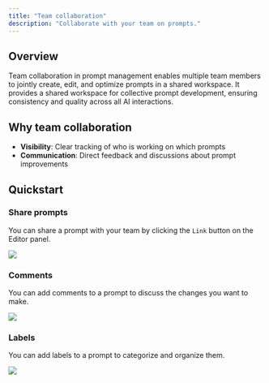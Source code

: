 ```yaml
---
title: "Team collaboration"
description: "Collaborate with your team on prompts."
---
```


## Overview
Team collaboration in prompt management enables multiple team members to jointly create, edit, and optimize prompts in a shared workspace. It provides a shared workspace for collective prompt development, ensuring consistency and quality across all AI interactions.

## Why team collaboration

- **Visibility**: Clear tracking of who is working on which prompts
- **Communication**: Direct feedback and discussions about prompt improvements


## Quickstart

### Share prompts
You can share a prompt with your team by clicking the `Link` button on the Editor panel.

<Frame>
<img src="https://keywordsai-static.s3.us-east-1.amazonaws.com/docs/prompt/prompt-share.png" />
</Frame>

### Comments
You can add comments to a prompt to discuss the changes you want to make.

<Frame>
<img src="https://keywordsai-static.s3.us-east-1.amazonaws.com/docs/prompt/prompts-activity-history.jpg" />
</Frame>

### Labels
You can add labels to a prompt to categorize and organize them.

<Frame>
<img src="https://keywordsai-static.s3.us-east-1.amazonaws.com/docs/prompt/prompt-labels.jpg" />
</Frame>


